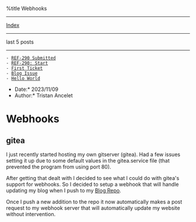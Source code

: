 %title Webhooks


---------------------------
[[index.wiki|Index]]
---------------------------

last 5 posts
---------------------------

 - [[1699558725-ref-290-submitted.wiki|REF-290 Submitted]]
 - [[1699375988-ref-209-start.wiki|REF-290: Start]]
 - [[1698642000-first-ticket.wiki|First Ticket]]
 - [[1693890000-blog-issue.wiki|Blog Issue]]
 - [[1693630800-hello-world.wiki|Hello World]]

*Date:* 2023/11/09
*Author:* Tristan Ancelet

= Webhooks =
== gitea ==
I just recently started hosting my own gitserver (gitea). Had a few issues setting it up due to some default values in the gitea.service file (that prevented the program from using port 80).

After getting that dealt with I decided to see what I could do with gitea's support for webhooks. So I decided to setup a webhook that will handle updating my blog when I push to my [[https://git.arcanium.tech/tristan/blog-site|Blog Repo]]. 

Once I push a new addition to the repo it now automatically makes a post request to my webhook server that will automatically update my website without intervention.

